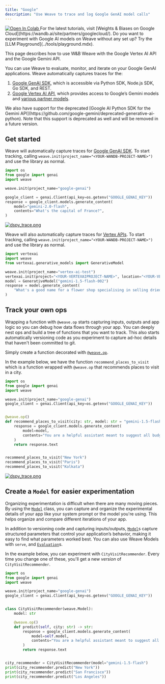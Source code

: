 ```yaml
---
title: "Google"
description: "Use Weave to trace and log Google GenAI model calls"
---
```


<a target="_blank" href="https://github.com/wandb/examples/blob/master/weave/docs/quickstart_google.ipynb">
  <img src="https://colab.research.google.com/assets/colab-badge.svg" alt="Open In Colab"/>
</a>

<Tip>
For the latest tutorials, visit [Weights & Biases on Google Cloud](https://wandb.ai/site/partners/googlecloud/).
</Tip>

<Note>
Do you want to experiment with Google AI models on Weave without any set up? Try the [LLM Playground](../tools/playground.mdx).
</Note>

This page describes how to use W&B Weave with the Google Vertex AI API and the Google Gemini API.

You can use Weave to evaluate, monitor, and iterate on your Google GenAI applications. Weave automatically captures traces for the:

1. [Google GenAI SDK](https://github.com/googleapis/python-genai), which is accessible via Python SDK, Node.js SDK, Go SDK, and REST.
2. [Google Vertex AI API](https://cloud.google.com/vertex-ai/docs), which provides access to Google’s Gemini models and [various partner models](https://cloud.google.com/vertex-ai/generative-ai/docs/partner-models/use-partner-models).

<Note>
We also have support for the deprecated [Google AI Python SDK for the Gemini API](https://github.com/google-gemini/deprecated-generative-ai-python). Note that this support is deprecated as well and will be removed in a future version.
</Note>

## Get started

Weave will automatically capture traces for [Google GenAI SDK](https://github.com/googleapis/python-genai). To start tracking, calling `weave.init(project_name="<YOUR-WANDB-PROJECT-NAME>")` and use the library as normal.

```python
import os
from google import genai
import weave

weave.init(project_name="google-genai")

google_client = genai.Client(api_key=os.getenv("GOOGLE_GENAI_KEY"))
response = google_client.models.generate_content(
    model="gemini-2.0-flash",
    contents="What's the capital of France?",
)
```

[![dspy_trace.png](/guides/integrations/imgs/google-genai-trace.png)](https://wandb.ai/geekyrakshit/google-genai/weave/traces)

Weave will also automatically capture traces for [Vertex APIs](https://github.com/googleapis/python-aiplatform/tree/main/vertexai/generative_models). To start tracking, calling `weave.init(project_name="<YOUR-WANDB-PROJECT-NAME>")` and use the library as normal.

```python
import vertexai
import weave
from vertexai.generative_models import GenerativeModel

weave.init(project_name="vertex-ai-test")
vertexai.init(project="<YOUR-VERTEXAIPROJECT-NAME>", location="<YOUR-VERTEXAI-PROJECT-LOCATION>")
model = GenerativeModel("gemini-1.5-flash-002")
response = model.generate_content(
    "What's a good name for a flower shop specialising in selling dried flower bouquets?"
)
```

## Track your own ops

Wrapping a function with `@weave.op` starts capturing inputs, outputs and app logic so you can debug how data flows through your app. You can deeply nest ops and build a tree of functions that you want to track. This also starts automatically versioning code as you experiment to capture ad-hoc details that haven't been committed to git.

Simply create a function decorated with [`@weave.op`](/guides/tracking/ops).

In the example below, we have the function `recommend_places_to_visit` which is a function wrapped with `@weave.op` that recommends places to visit in a city.

```python
import os
from google import genai
import weave

weave.init(project_name="google-genai")
google_client = genai.Client(api_key=os.getenv("GOOGLE_GENAI_KEY"))


@weave.op()
def recommend_places_to_visit(city: str, model: str = "gemini-1.5-flash"):
    response = google_client.models.generate_content(
        model=model,
        contents="You are a helpful assistant meant to suggest all budget-friendly places to visit in a city",
    )
    return response.text


recommend_places_to_visit("New York")
recommend_places_to_visit("Paris")
recommend_places_to_visit("Kolkata")
```

[![dspy_trace.png](/guides/integrations/imgs/google-genai-ops.png)](https://wandb.ai/geekyrakshit/google-genai/weave/traces)

## Create a `Model` for easier experimentation

Organizing experimentation is difficult when there are many moving pieces. By using the [`Model`](../core-types/models) class, you can capture and organize the experimental details of your app like your system prompt or the model you're using. This helps organize and compare different iterations of your app. 

In addition to versioning code and capturing inputs/outputs, [`Model`](../core-types/models)s capture structured parameters that control your application’s behavior, making it easy to find what parameters worked best. You can also use Weave Models with `serve`, and [`Evaluation`](../core-types/evaluations.mdx)s.

In the example below, you can experiment with `CityVisitRecommender`. Every time you change one of these, you'll get a new _version_ of `CityVisitRecommender`.

```python
import os
from google import genai
import weave

weave.init(project_name="google-genai")
google_client = genai.Client(api_key=os.getenv("GOOGLE_GENAI_KEY"))


class CityVisitRecommender(weave.Model):
    model: str

    @weave.op()
    def predict(self, city: str) -> str:
        response = google_client.models.generate_content(
            model=self.model,
            contents="You are a helpful assistant meant to suggest all budget-friendly places to visit in a city",
        )
        return response.text


city_recommender = CityVisitRecommender(model="gemini-1.5-flash")
print(city_recommender.predict("New York"))
print(city_recommender.predict("San Francisco"))
print(city_recommender.predict("Los Angeles"))
```
